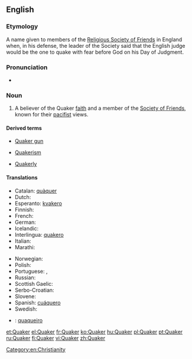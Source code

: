 {{also|Quäker}}
==English==

===Etymology===
A name given to members of the [[w:Religious Society of Friends|Religious Society of Friends]] in England when, in his defense, the leader of the Society said that the English judge would be the one to quake with fear before God on his Day of Judgment.

===Pronunciation===
* {{rhymes|eɪkə(r)}}

===Noun===
{{en-noun}}

# {{context|religion|lang=en}} A believer of the Quaker [[faith]] and a member of the [[Society of Friends]], known for their [[pacifist]] views.

====Derived terms====
{{rel-top3|Terms derived from ''Quaker''}}
* [[Quaker gun]]
{{rel-mid3}}
* [[Quakerism]]
{{rel-mid3}}
* [[Quakerly]]
{{rel-bottom}}

====Translations====
{{trans-top|believer of the Quaker faith}}
* Catalan: [[quàquer]] {{g|m}}
* Dutch: {{t+|nl|quaker|m}}
* Esperanto: [[kvakero]]
* Finnish: {{t+|fi|kveekari}}
* French: {{t+|fr|quaker|m}}
* German: {{t+|de|Quäker|m}}
* Icelandic: {{t|is|kvekari|m}}
* Interlingua: [[quakero]]
* Italian: {{t+|it|quacchero|m}}
* Marathi: {{t|mr|क्वेकर|tr=kvekara|sc=Deva}}
{{trans-mid}}
* Norwegian: {{t|no|kveker}}
* Polish: {{t|pl|kwakier|m}}
* Portuguese: {{t+|pt|quacre|m|f}}, {{t|pt|quáquer|m|f}}
* Russian: {{t+|ru|квакер|m|tr=kváker|sc=Cyrl}}
* Scottish Gaelic: {{t|gd|Cuaigear|m}}
* Serbo-Croatian: {{t|sh|kveker|m}}
* Slovene: {{t|sl|kveker|m}}
* Spanish: [[cuáquero]]
* Swedish: {{t+|sv|kväkare}}
{{trans-bottom}}

{{checktrans-top}}
* {{ttbc|pt}}: [[quaqueiro]]
{{trans-mid}}
{{trans-bottom}}

[[Category:en:Christianity]]

[[et:Quaker]]
[[el:Quaker]]
[[fr:Quaker]]
[[ko:Quaker]]
[[hu:Quaker]]
[[pl:Quaker]]
[[pt:Quaker]]
[[ru:Quaker]]
[[fi:Quaker]]
[[vi:Quaker]]
[[zh:Quaker]]